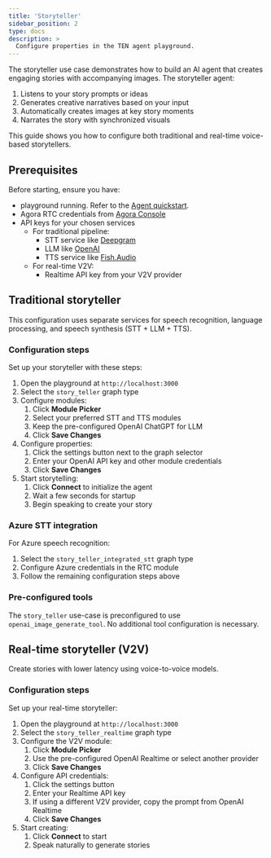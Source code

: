 ```yaml
---
title: 'Storyteller'
sidebar_position: 2
type: docs
description: >
  Configure properties in the TEN agent playground.
---
```


The storyteller use case demonstrates how to build an AI agent that creates engaging stories with accompanying images. The storyteller agent:

1. Listens to your story prompts or ideas
2. Generates creative narratives based on your input
3. Automatically creates images at key story moments
4. Narrates the story with synchronized visuals

This guide shows you how to configure both traditional and real-time voice-based storytellers.

## Prerequisites

Before starting, ensure you have:
- <Vpd k="NAME" /> playground running. Refer to the [Agent quickstart](../get-started/quickstart.mdx).
- Agora RTC credentials from [Agora Console](https://console.agora.io/v2)
- API keys for your chosen services
    - For traditional pipeline:
        - STT service like [Deepgram](https://deepgram.com/)
        - LLM like [OpenAI](https://openai.com)
        - TTS service like [Fish.Audio](https://fish.audio/)
    - For real-time V2V:
        - Realtime API key from your V2V provider

## Traditional storyteller 

This configuration uses separate services for speech recognition, language processing, and speech synthesis (STT + LLM + TTS).

### Configuration steps

Set up your storyteller with these steps:

1. Open the playground at `http://localhost:3000`
2. Select the `story_teller` graph type
3. Configure modules:
    1. Click **Module Picker**
    1. Select your preferred STT and TTS modules
    1. Keep the pre-configured OpenAI ChatGPT for LLM
    1. Click **Save Changes**
4. Configure properties:
    1. Click the settings button next to the graph selector
    1. Enter your OpenAI API key and other module credentials
    1. Click **Save Changes**
5. Start storytelling:
    1. Click **Connect** to initialize the agent
    1. Wait a few seconds for startup
    1. Begin speaking to create your story

### Azure STT integration

For Azure speech recognition:

1. Select the `story_teller_integrated_stt` graph type
2. Configure Azure credentials in the RTC module
3. Follow the remaining configuration steps above

### Pre-configured tools

The `story_teller` use-case is preconfigured to use `openai_image_generate_tool`. No additional tool configuration is necessary.

## Real-time storyteller (V2V)

Create stories with lower latency using voice-to-voice models.

### Configuration steps

Set up your real-time storyteller:

1. Open the playground at `http://localhost:3000`
2. Select the `story_teller_realtime` graph type
3. Configure the V2V module:
    1. Click **Module Picker**
    1. Use the pre-configured OpenAI Realtime or select another provider
    1. Click **Save Changes**
4. Configure API credentials:
    1. Click the settings button
    1. Enter your Realtime API key
    1. If using a different V2V provider, copy the prompt from OpenAI Realtime
    1. Click **Save Changes**
5. Start creating:
    1. Click **Connect** to start
    1. Speak naturally to generate stories
